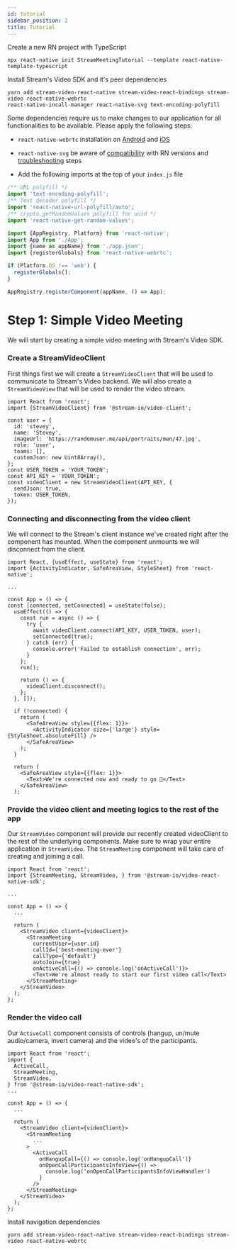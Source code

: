 ```yaml
---
id: tutorial
sidebar_position: 2
title: Tutorial
---
```


Create a new RN project with TypeScript
```
npx react-native init StreamMeetingTutorial --template react-native-template-typescript
```

Install Stream's Video SDK and it's peer dependencies
```
yarn add stream-video-react-native stream-video-react-bindings stream-video react-native-webrtc
react-native-incall-manager react-native-svg text-encoding-polyfill
```


Some dependencies require us to make changes to our application for all
functionalities to be available. Please apply the following steps:


- `react-native-webrtc` installation on [Android](https://github.com/react-native-webrtc/react-native-webrtc/blob/master/Documentation/AndroidInstallation.md) and [iOS](https://github.com/react-native-webrtc/react-native-webrtc/blob/master/Documentation/iOSInstallation.md)
- `react-native-svg` be aware of [compatibility](https://github.com/software-mansion/react-native-svg#supported-react-native-versions) with RN versions and [troubleshooting](https://github.com/software-mansion/react-native-svg#troubleshooting) steps

- Add the following imports at the top of your `index.js` file

```ts
/** URL polyfill */
import 'text-encoding-polyfill';
/** Text decoder polyfill */
import 'react-native-url-polyfill/auto';
/** crypto.getRandomValues polyfill for uuid */
import 'react-native-get-random-values';

import {AppRegistry, Platform} from 'react-native';
import App from './App';
import {name as appName} from './app.json';
import {registerGlobals} from 'react-native-webrtc';

if (Platform.OS !== 'web') {
  registerGlobals();
}

AppRegistry.registerComponent(appName, () => App);

```

Step 1: Simple Video Meeting
============================
We will start by creating a simple video meeting with Stream's Video SDK.

### Create a StreamVideoClient

First things first we will create a `StreamVideoClient` that will be used to communicate to Stream's Video backend.
We will also create a `StreamVideoView` that will be used to render the video stream.

```tsx
import React from 'react';
import {StreamVideoClient} from '@stream-io/video-client';

const user = {
  id: 'stevey',
  name: 'Stevey',
  imageUrl: 'https://randomuser.me/api/portraits/men/47.jpg',
  role: 'user',
  teams: [],
  customJson: new Uint8Array(),
};
const USER_TOKEN = 'YOUR_TOKEN';
const API_KEY = 'YOUR_TOKEN';
const videoClient = new StreamVideoClient(API_KEY, {
  sendJson: true,
  token: USER_TOKEN,
});
```

### Connecting and disconnecting from the video client

We will connect to the Stream's client instance we've created right after the component has mounted.
When the component unmounts we will disconnect from the client.

```tsx
import React, {useEffect, useState} from 'react';
import {ActivityIndicator, SafeAreaView, StyleSheet} from 'react-native';

...

const App = () => {
const [connected, setConnected] = useState(false);
  useEffect(() => {
    const run = async () => {
      try {
        await videoClient.connect(API_KEY, USER_TOKEN, user);
        setConnected(true);
      } catch (err) {
        console.error('Failed to establish connection', err);
      }
    };
    run();

    return () => {
      videoClient.disconnect();
    };
  }, []);

  if (!connected) {
    return (
      <SafeAreaView style={{flex: 1}}>
        <ActivityIndicator size={'large'} style={StyleSheet.absoluteFill} />
      </SafeAreaView>
    );
  }

  return (
    <SafeAreaView style={{flex: 1}}>
      <Text>We're connected now and ready to go 🚀</Text>
    </SafeAreaView>
  );
```

### Provide the video client and meeting logics to the rest of the app

Our `StreamVideo` component will provide our recently created videoClient to the rest of the underlying components.
Make sure to wrap your entire application in `StreamVideo`.
The `StreamMeeting` component will take care of creating and joining a call.

```tsx
import React from 'react';
import {StreamMeeting, StreamVideo, } from '@stream-io/video-react-native-sdk';

...

const App = () => {
  ...

  return (
    <StreamVideo client={videoClient}>
      <StreamMeeting
        currentUser={user.id}
        callId={'best-meeting-ever'}
        callType={'default'}
        autoJoin={true}
        onActiveCall={() => console.log('onActiveCall')}>
        <Text>We're almost ready to start our first video call</Text>
      </StreamMeeting>
    </StreamVideo>
  );
};

````

### Render the video call

Our `ActiveCall` component consists of controls (hangup, un/mute audio/camera, invert camera)
and the video's of the participants.

```tsx
import React from 'react';
import {
  ActiveCall,
  StreamMeeting,
  StreamVideo,
} from '@stream-io/video-react-native-sdk';
...

const App = () => {
  ...

  return (
    <StreamVideo client={videoClient}>
      <StreamMeeting
        ...
      >
        <ActiveCall
          onHangupCall={() => console.log('onHangupCall')}
          onOpenCallParticipantsInfoView={() =>
            console.log('onOpenCallParticipantsInfoViewHandler')
          }
        />
      </StreamMeeting>
    </StreamVideo>
  );
};

````

Install navigation dependencies
```
yarn add stream-video-react-native stream-video-react-bindings stream-video react-native-webrtc
```
